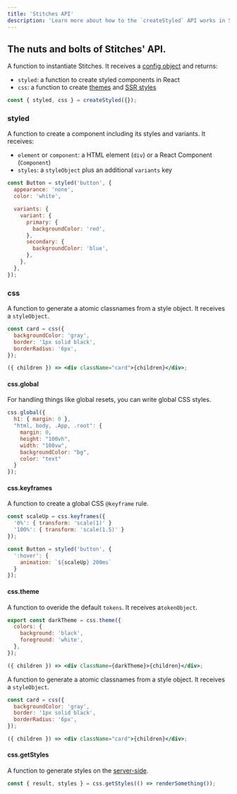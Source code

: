 ```yaml
---
title: 'Stitches API'
description: 'Learn more about how to the `createStyled` API works in Stitches.'
---
```


## The nuts and bolts of Stitches' API.

A function to instantiate Stitches. It receives a [config object](/docs/configuration) and returns:

- `styled`: a function to create styled components in React
- `css`: a function to create [themes](/docs/theme) and [SSR styles](/docs/server-side-rendering)

```jsx
const { styled, css } = createStyled({});
```

### styled

A function to create a component including its styles and variants. It receives:

- `element` or `component`: a HTML element (`div`) or a React Component (`Component`)
- `styles`: a `styleObject` plus an additional `variants` key

```jsx
const Button = styled('button', {
  appearance: 'none',
  color: 'white',

  variants: {
    variant: {
      primary: {
        backgroundColor: 'red',
      },
      secondary: {
        backgroundColor: 'blue',
      },
    },
  },
});
```

### css

A function to generate a atomic classnames from a style object. It receives a `styleObject`.

```jsx
const card = css({
  backgroundColor: 'gray',
  border: '1px solid black',
  borderRadius: '6px',
});

({ children }) => <div className="card">{children}</div>;
```

#### css.global
For handling things like global resets, you can write global CSS styles.

```jsx
css.global({
  h1: { margin: 0 },
  "html, body, .App, .root": {
    margin: 0,
    height: "100vh",
    width: "100vw",
    backgroundColor: "bg",
    color: "text"
  }
});
```

#### css.keyframes

A function to create a global CSS `@keyframe` rule.

```jsx
const scaleUp = css.keyframes({
  '0%': { transform: 'scale(1)' }
  '100%': { transform: 'scale(1.5)' }
});

const Button = styled('button', {
  ':hover': {
    animation: `${scaleUp} 200ms`
  }
});
```

#### css.theme

A function to overide the default `tokens`. It receives a`tokenObject`.

```jsx
export const darkTheme = css.theme({
  colors: {
    background: 'black',
    foreground: 'white',
  },
});

({ children }) => <div className={darkTheme}>{children}</div>;
```

A function to generate a atomic classnames from a style object. It receives a `styleObject`.

```jsx
const card = css({
  backgroundColor: 'gray',
  border: '1px solid black',
  borderRadius: '6px',
});

({ children }) => <div className="card">{children}</div>;
```

#### css.getStyles

A function to generate styles on the [server-side](/docs/server-side-rendering).

```jsx
const { result, styles } = css.getStyles(() => renderSomething());
```

